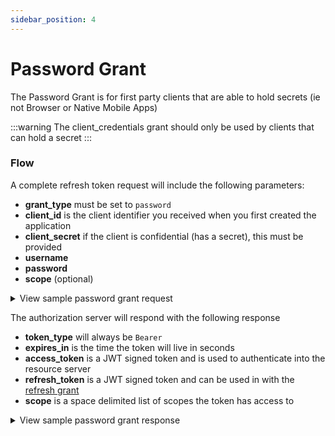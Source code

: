 ```yaml
---
sidebar_position: 4
---
```



# Password Grant

The Password Grant is for first party clients that are able to hold secrets (ie not Browser or Native Mobile Apps)

:::warning
The client_credentials grant should only be used by clients that can hold a secret
:::

### Flow

A complete refresh token request will include the following parameters:

- **grant_type** must be set to `password`
- **client_id** is the client identifier you received when you first created the application
- **client_secret** if the client is confidential (has a secret), this must be provided
- **username**
- **password**
- **scope** (optional)

<details>
  <summary>View sample password grant request</summary>

  <Tabs>
    <TabItem value="query-string" label="Query String">
      ```http request
      POST /token HTTP/1.1
      Host: example.com
      Content-Type: application/x-www-form-urlencoded

      grant_type=password
      &client_id=xxxxxxxxx
      &client_secret=xxxxxxxxx
      &username=xxxxxxxxx
      &password=xxxxxxxxx
      &scope="contacts.read contacts.write"
      ```
    </TabItem>
    <TabItem value="basic-auth" label="Basic Auth">
      ```http request
      POST /token HTTP/1.1
      Host: example.com
      Authorization: Basic Y4NmE4MzFhZGFkNzU2YWRhN

      grant_type=password
      &username=xxxxxxxxx
      &password=xxxxxxxxx
      &scope="contacts.read contacts.write"
      ```
    </TabItem>

  </Tabs>
</details>

The authorization server will respond with the following response

- **token_type** will always be `Bearer`
- **expires_in** is the time the token will live in seconds
- **access_token** is a JWT signed token and is used to authenticate into the resource server
- **refresh_token** is a JWT signed token and can be used in with the [refresh grant](#refresh-token-grant)
- **scope** is a space delimited list of scopes the token has access to

<details>
  <summary>View sample password grant response</summary>
  ```http request
  HTTP/1.1 200 OK
  Content-Type: application/json; charset=UTF-8
  Cache-Control: no-store
  Pragma: no-cache

{
token_type: 'Bearer',
expires_in: 3600,
access_token: 'eyJhbGciOiJIUzI1NiIsInR5cCI6IkpXVCJ9.eyJzdWIiOiI1MTJhYjlhNC1jNzg2LTQ4YTYtOGFkNi05NGM1M2E4ZGM2NTEiLCJleHAiOjE2MDE3NjcyOTksIm5iZiI6MTYwMTc2MzY5OSwiaWF0IjoxNjAxNzYzNjk5LCJqdGkiOiJuZXcgdG9rZW4iLCJjaWQiOiJ0ZXN0IGNsaWVudCIsInNjb3BlIjoiIn0.sX6SWc2Af8jn-izFnrLgNIcNuZz_tRLl2p7M3CzQwKg',
refresh_token: 'eyJhbGciOiJIUzI1NiIsInR5cCI6IkpXVCJ9.eyJjbGllbnRfaWQiOiIzNTYxNWYyZi0xM2ZhLTQ3MzEtODNhMS05ZTM0NTU2YWIzOTAiLCJhY2Nlc3NfdG9rZW5faWQiOiJuZXcgdG9rZW4iLCJyZWZyZXNoX3Rva2VuX2lkIjoidGhpcy1pcy1teS1zdXBlci1zZWNyZXQtcmVmcmVzaC10b2tlbiIsInNjb3BlIjoiIiwidXNlcl9pZCI6IjUxMmFiOWE0LWM3ODYtNDhhNi04YWQ2LTk0YzUzYThkYzY1MSIsImV4cGlyZV90aW1lIjoxNjAxNzY3Mjk5LCJpYXQiOjE2MDE3NjM2OTh9.SSa7miIdk3bxyzg0f3M9jKBXWjPgD4QEw-AU3SYvBk0',
scope: 'contacts.read contacts.write'
}

```
</details>
```
